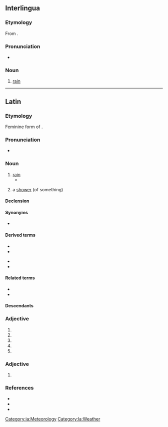 ==Interlingua==

===Etymology===
From {{der|ia|la|pluvia||rain}}.

===Pronunciation===
* {{IPA|ia|/ˈpluvja/}}

===Noun===
{{ia-noun|s}}

# [[rain]]

[[Category:ia:Meteorology]]

----

==Latin==

===Etymology===
Feminine form of {{m|la|pluvius}}.

===Pronunciation===
* {{la-IPA|pluvia}}

===Noun===
{{la-noun|pluvia<1>}}

# [[rain]]
#* {{Q|la|Lucretius|De rerum natura|6|671|quote=tempestātēs '''pluviae'''|trans=tempests of rain}}
# {{qualifier|later}} a [[shower]] (of something)

====Declension====
{{la-ndecl|pluvia<1>}}

====Synonyms====
* {{l|la|imber}}

====Derived terms====
{{top2}}
* {{l|la|pluviālis}}
* {{l|la|pluviāticus}}
{{mid2}}
* {{l|la|pluviātilis}}
* {{l|la|pluviōsus}}
{{bottom}}

====Related terms====
* {{l|la|pluvius}}
* {{l|la|pluit}}

====Descendants====
{{der-top|Descendants}}
{{etymtree|la|la|pluvia}}
{{der-bottom}}

===Adjective===
{{la-adj-form|pluvia}}

# {{inflection of|la|pluvius||f|nom|s}}
# {{inflection of|la|pluvius||f|voc|s}}
# {{inflection of|la|pluvius||n|nom|p}}
# {{inflection of|la|pluvius||n|acc|p}}
# {{inflection of|la|pluvius||n|voc|p}}

===Adjective===
{{la-adj-form|pluviā}}

# {{inflection of|la|pluvius||f|abl|s}}

===References===
* {{R:L&S}}
* {{R:Elementary Lewis}}
* {{R:Gaffiot}}

[[Category:la:Weather]]